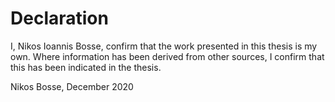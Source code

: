 # Declaration {-}

I, Nikos Ioannis Bosse, confirm that the work presented in this thesis is my own. Where information has been derived from other sources, I confirm that this has been indicated in the thesis.

\vspace{2em}


Nikos Bosse, December 2020
